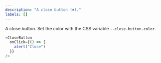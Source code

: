 ```yaml
---
description: "A close button (✖️)."
labels: []
---
```



A close button. Set the color with the CSS variable `--close-button-color`.

```js live
<CloseButton
  onClick={() => {
    alert("Close")
  }}
/>
```
